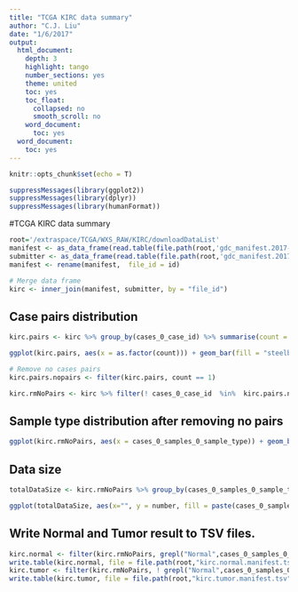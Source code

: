 ```yaml
---
title: "TCGA KIRC data summary"
author: "C.J. Liu"
date: "1/6/2017"
output:
  html_document:
    depth: 3
    highlight: tango
    number_sections: yes
    theme: united
    toc: yes
    toc_float:
      collapsed: no
      smooth_scroll: no
    word_document:
      toc: yes
  word_document:
    toc: yes
---
```


```r
knitr::opts_chunk$set(echo = T)
```
```r
suppressMessages(library(ggplot2))
suppressMessages(library(dplyr))
suppressMessages(library(humanFormat))
```
#TCGA KIRC data summary
```r
root='/extraspace/TCGA/WXS_RAW/KIRC/downloadDataList'
manifest <- as_data_frame(read.table(file.path(root,'gdc_manifest.2017-01-06T23-03-12.732045.tsv'), header = T, sep = "\t"))
submitter <- as_data_frame(read.table(file.path(root,'gdc_manifest.2017-01-06T23-03-12.732045.tsv.map2submitterID'), header = T, sep = "\t"))
manifest <- rename(manifest,  file_id = id)

# Merge data frame
kirc <- inner_join(manifest, submitter, by = "file_id")
```

## Case pairs distribution
```r
kirc.pairs <- kirc %>% group_by(cases_0_case_id) %>% summarise(count = n()) %>% arrange(-count)

ggplot(kirc.pairs, aes(x = as.factor(count))) + geom_bar(fill = "steelblue") + geom_text(stat = 'count', aes(label = ..count..), vjust = -0.3, size = 3) + theme_minimal() + xlab("NO. cases")
```


```r
# Remove no cases pairs
kirc.pairs.nopairs <- filter(kirc.pairs, count == 1)

kirc.rmNoPairs <- kirc %>% filter(! cases_0_case_id  %in%  kirc.pairs.nopairs$cases_0_case_id)
```

## Sample type distribution after removing no pairs
```r
ggplot(kirc.rmNoPairs, aes(x = cases_0_samples_0_sample_type)) + geom_bar(fill = 'steelblue') + geom_text(stat = 'count', aes(label = ..count..), vjust = -0.3, size = 3) + theme_minimal() + theme(axis.text.x = element_text(angle = 45, hjust = 1)) + xlab("Sample Type") + scale_x_discrete(limits = c('Primary Tumor','Additional - New Primary','Blood Derived Normal','Solid Tissue Normal'))
```

## Data size
```r
totalDataSize <- kirc.rmNoPairs %>% group_by(cases_0_samples_0_sample_type) %>% summarise(number=sum(size)) %>% mutate(storage = formatBytes(number)) %>% arrange(- number)

ggplot(totalDataSize, aes(x="", y = number, fill = paste(cases_0_samples_0_sample_type, paste("(",storage, ")", sep = "")))) + geom_bar(width = 1, stat = 'identity') + theme_minimal() + coord_polar("y", start = 0) + theme(axis.text.x=element_blank()) + guides(fill = guide_legend(title = "Sample Type"))

```

## Write Normal and Tumor result to TSV files.
```r
kirc.normal <- filter(kirc.rmNoPairs, grepl("Normal",cases_0_samples_0_sample_type))
write.table(kirc.normal, file = file.path(root,"kirc.normal.manifest.tsv"), quote = FALSE, sep = "\t", row.names = FALSE)
kirc.tumor <- filter(kirc.rmNoPairs, ! grepl("Normal",cases_0_samples_0_sample_type))
write.table(kirc.tumor, file = file.path(root,"kirc.tumor.manifest.tsv"), quote = FALSE, sep = "\t", row.names = FALSE)
```